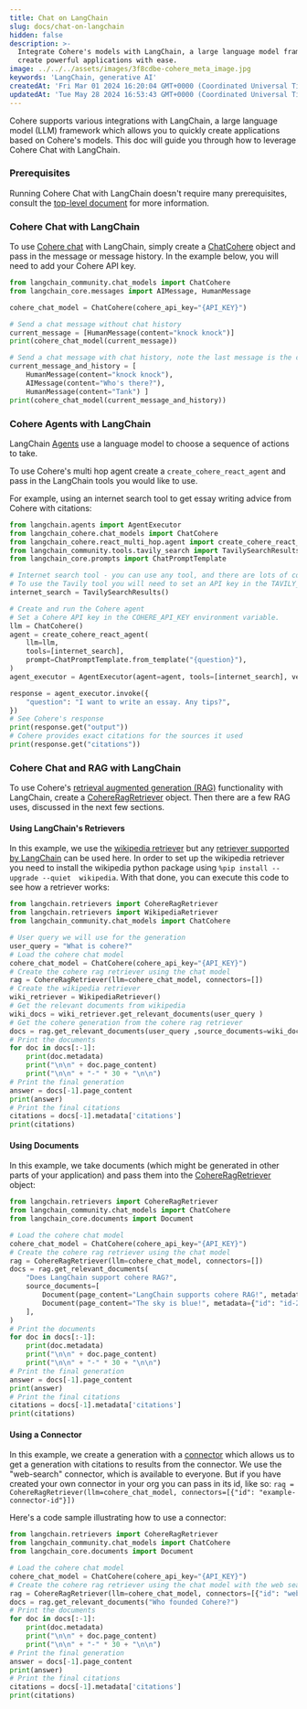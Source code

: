```yaml
---
title: Chat on LangChain
slug: docs/chat-on-langchain
hidden: false
description: >-
  Integrate Cohere's models with LangChain, a large language model framework, to
  create powerful applications with ease.
image: ../../../assets/images/3f8cdbe-cohere_meta_image.jpg
keywords: 'LangChain, generative AI'
createdAt: 'Fri Mar 01 2024 16:20:04 GMT+0000 (Coordinated Universal Time)'
updatedAt: 'Tue May 28 2024 16:53:43 GMT+0000 (Coordinated Universal Time)'
---
```

Cohere supports various integrations with LangChain, a large language model (LLM) framework which allows you to quickly create applications based on Cohere's models. This doc will guide you through how to leverage Cohere Chat with LangChain. 

### Prerequisites

Running Cohere Chat with LangChain doesn't require many prerequisites, consult the [top-level document](/docs/cohere-and-langchain) for more information. 

### Cohere Chat with LangChain

To use [Cohere chat](/docs/cochat-beta) with LangChain, simply create a [ChatCohere](https://github.com/langchain-ai/langchain/blob/master/libs/community/langchain_community/chat_models/cohere.py) object and pass in the message or message history. In the example below, you will need to add your Cohere API key. 

```python PYTHON
from langchain_community.chat_models import ChatCohere
from langchain_core.messages import AIMessage, HumanMessage

cohere_chat_model = ChatCohere(cohere_api_key="{API_KEY}")

# Send a chat message without chat history
current_message = [HumanMessage(content="knock knock")]
print(cohere_chat_model(current_message))

# Send a chat message with chat history, note the last message is the current user message
current_message_and_history = [
    HumanMessage(content="knock knock"),
    AIMessage(content="Who's there?"),
    HumanMessage(content="Tank") ]
print(cohere_chat_model(current_message_and_history))
```

### Cohere Agents with LangChain

LangChain [Agents](https://python.langchain.com/docs/modules/agents/) use a language model to choose a sequence of actions to take.

To use Cohere's multi hop agent create a `create_cohere_react_agent` and pass in the LangChain tools you would like to use.

For example, using an internet search tool to get essay writing advice from Cohere with citations:

```python PYTHON
from langchain.agents import AgentExecutor
from langchain_cohere.chat_models import ChatCohere
from langchain_cohere.react_multi_hop.agent import create_cohere_react_agent
from langchain_community.tools.tavily_search import TavilySearchResults
from langchain_core.prompts import ChatPromptTemplate

# Internet search tool - you can use any tool, and there are lots of community tools in LangChain.
# To use the Tavily tool you will need to set an API key in the TAVILY_API_KEY environment variable.
internet_search = TavilySearchResults()

# Create and run the Cohere agent
# Set a Cohere API key in the COHERE_API_KEY environment variable.
llm = ChatCohere()
agent = create_cohere_react_agent(
    llm=llm,
    tools=[internet_search],
    prompt=ChatPromptTemplate.from_template("{question}"),
)
agent_executor = AgentExecutor(agent=agent, tools=[internet_search], verbose=True)

response = agent_executor.invoke({
    "question": "I want to write an essay. Any tips?",
})
# See Cohere's response
print(response.get("output"))
# Cohere provides exact citations for the sources it used
print(response.get("citations"))
```

### Cohere Chat and RAG with LangChain

To use Cohere's [retrieval augmented generation (RAG)](/docs/retrieval-augmented-generation-rag) functionality with LangChain, create a [CohereRagRetriever](https://github.com/langchain-ai/langchain/blob/master/libs/community/langchain_community/retrievers/cohere_rag_retriever.py) object. Then there are a few RAG uses, discussed in the next few sections. 

#### Using LangChain's Retrievers

In this example, we use the [wikipedia retriever](https://python.langchain.com/docs/integrations/retrievers/wikipedia) but any [retriever supported by LangChain](https://python.langchain.com/docs/integrations/retrievers) can be used here.  In order to set up the wikipedia retriever you need to install the wikipedia python package using `%pip install --upgrade --quiet  wikipedia`. With that done, you can execute this code to see how a retriever works:

```python PYTHON
from langchain.retrievers import CohereRagRetriever
from langchain.retrievers import WikipediaRetriever
from langchain_community.chat_models import ChatCohere

# User query we will use for the generation
user_query = "What is cohere?"
# Load the cohere chat model
cohere_chat_model = ChatCohere(cohere_api_key="{API_KEY}")
# Create the cohere rag retriever using the chat model
rag = CohereRagRetriever(llm=cohere_chat_model, connectors=[])
# Create the wikipedia retriever
wiki_retriever = WikipediaRetriever()
# Get the relevant documents from wikipedia
wiki_docs = wiki_retriever.get_relevant_documents(user_query )
# Get the cohere generation from the cohere rag retriever
docs = rag.get_relevant_documents(user_query ,source_documents=wiki_docs)
# Print the documents
for doc in docs[:-1]:
    print(doc.metadata)
    print("\n\n" + doc.page_content)
    print("\n\n" + "-" * 30 + "\n\n")
# Print the final generation 
answer = docs[-1].page_content
print(answer)
# Print the final citations 
citations = docs[-1].metadata['citations']
print(citations)
```

#### Using Documents

In this example, we take documents (which might be generated in other parts of your application) and pass them into the [CohereRagRetriever](https://github.com/langchain-ai/langchain/blob/master/libs/community/langchain_community/retrievers/cohere_rag_retriever.py) object:

```python PYTHON
from langchain.retrievers import CohereRagRetriever
from langchain_community.chat_models import ChatCohere
from langchain_core.documents import Document

# Load the cohere chat model
cohere_chat_model = ChatCohere(cohere_api_key="{API_KEY}")
# Create the cohere rag retriever using the chat model
rag = CohereRagRetriever(llm=cohere_chat_model, connectors=[])
docs = rag.get_relevant_documents(
    "Does LangChain support cohere RAG?",
    source_documents=[
        Document(page_content="LangChain supports cohere RAG!", metadata={"id": "id-1"}),
        Document(page_content="The sky is blue!", metadata={"id": "id-2"}),
    ],
)
# Print the documents
for doc in docs[:-1]:
    print(doc.metadata)
    print("\n\n" + doc.page_content)
    print("\n\n" + "-" * 30 + "\n\n")
# Print the final generation 
answer = docs[-1].page_content
print(answer)
# Print the final citations 
citations = docs[-1].metadata['citations']
print(citations)
```

#### Using a Connector

In this example, we create a generation with a [connector](/docs/connectors) which allows us to get a generation with citations to results from the connector. We use the "web-search" connector, which is available to everyone. But if you have created your own connector in your org you can pass in its id, like so: `rag = CohereRagRetriever(llm=cohere_chat_model, connectors=[{"id": "example-connector-id"}])`

Here's a code sample illustrating how to use a connector:

```python PYTHON
from langchain.retrievers import CohereRagRetriever
from langchain_community.chat_models import ChatCohere
from langchain_core.documents import Document

# Load the cohere chat model
cohere_chat_model = ChatCohere(cohere_api_key="{API_KEY}")
# Create the cohere rag retriever using the chat model with the web search connector
rag = CohereRagRetriever(llm=cohere_chat_model, connectors=[{"id": "web-search"}])
docs = rag.get_relevant_documents("Who founded Cohere?")
# Print the documents
for doc in docs[:-1]:
    print(doc.metadata)
    print("\n\n" + doc.page_content)
    print("\n\n" + "-" * 30 + "\n\n")
# Print the final generation 
answer = docs[-1].page_content
print(answer)
# Print the final citations 
citations = docs[-1].metadata['citations']
print(citations)
```

